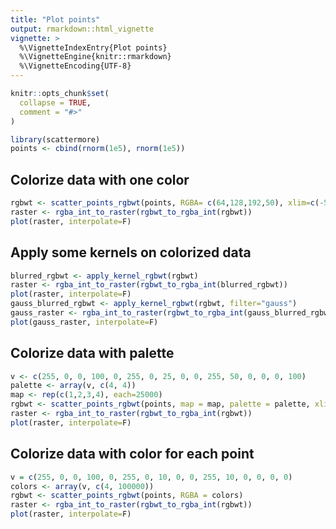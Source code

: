 ```yaml
---
title: "Plot points"
output: rmarkdown::html_vignette
vignette: >
  %\VignetteIndexEntry{Plot points}
  %\VignetteEngine{knitr::rmarkdown}
  %\VignetteEncoding{UTF-8}
---
```


```r
knitr::opts_chunk$set(
  collapse = TRUE,
  comment = "#>"
)
```

```r
library(scattermore)
points <- cbind(rnorm(1e5), rnorm(1e5))
```

## Colorize data with one color
```r
rgbwt <- scatter_points_rgbwt(points, RGBA= c(64,128,192,50), xlim=c(-5,5), ylim=c(-5,5))
raster <- rgba_int_to_raster(rgbwt_to_rgba_int(rgbwt))
plot(raster, interpolate=F)
```

## Apply some kernels on colorized data
```r
blurred_rgbwt <- apply_kernel_rgbwt(rgbwt)
raster <- rgba_int_to_raster(rgbwt_to_rgba_int(blurred_rgbwt))
plot(raster, interpolate=F)
gauss_blurred_rgbwt <- apply_kernel_rgbwt(rgbwt, filter="gauss")
gauss_raster <- rgba_int_to_raster(rgbwt_to_rgba_int(gauss_blurred_rgbwt))
plot(gauss_raster, interpolate=F)
```

## Colorize data with palette
```r
v <- c(255, 0, 0, 100, 0, 255, 0, 25, 0, 0, 255, 50, 0, 0, 0, 100)
palette <- array(v, c(4, 4))
map <- rep(c(1,2,3,4), each=25000)
rgbwt <- scatter_points_rgbwt(points, map = map, palette = palette, xlim=c(-5,5), ylim=c(-5,5))
raster <- rgba_int_to_raster(rgbwt_to_rgba_int(rgbwt))
plot(raster, interpolate=F)
```

## Colorize data with color for each point
```r
v = c(255, 0, 0, 100, 0, 255, 0, 10, 0, 0, 255, 10, 0, 0, 0, 0)
colors <- array(v, c(4, 100000))
rgbwt <- scatter_points_rgbwt(points, RGBA = colors)
raster <- rgba_int_to_raster(rgbwt_to_rgba_int(rgbwt))
plot(raster, interpolate=F)
```
